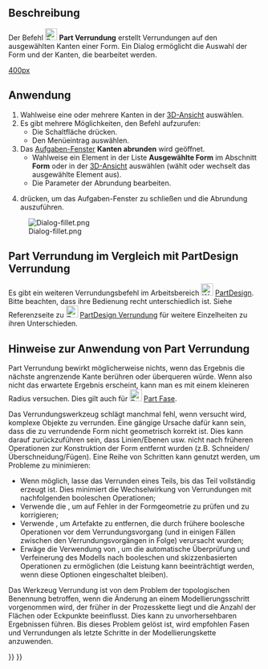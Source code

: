 <languages/>

{{Docnav/de
|[[Part_Scale/de|Skalieren]]
|[[Part_Chamfer/de|Fase]]
|[[Part_Workbench/de|Part]]
|IconL=Part_Scale.svg
|IconR=Part_Chamfer.svg
|IconC=Workbench_Part.svg
}}

{{GuiCommand/de
|Name=Part Fillet
|Name/de=Part Verrundung
|MenuLocation=Part → Abrunden...
|Workbenches=[[Part_Workbench/de|Part]]
|SeeAlso=[[Part_Chamfer/de|Part Fase]]
}}

<span id="Description"></span>
==Beschreibung==

Der Befehl [[Image:Part_Fillet.svg|24px]] '''Part Verrundung''' erstellt Verrundungen auf den ausgewählten Kanten einer Form. Ein Dialog ermöglicht die Auswahl der Form und der Kanten, die bearbeitet werden.

[[image:Part_fillet_plate.PNG|400px]]
{{Caption|Platte mit abgerundeten Ecken}}

<span id="Usage"></span>
==Anwendung==

# Wahlweise eine oder mehrere Kanten in der [[3D_view/de|3D-Ansicht]] auswählen.
# Es gibt mehrere Möglichkeiten, den Befehl aufzurufen:
#* Die Schaltfläche {{Button|[[Image:Part_Fillet.svg|16px]] Abrunden...}} drücken.
#* Den Menüeintrag {{MenuCommand|Part → [[Image:Part_Fillet.svg|16px]] Abrunden...}} auswählen.
# Das [[Task_panel/de|Aufgaben-Fenster]] '''Kanten abrunden''' wird geöffnet.
#* Wahlweise ein Element in der Liste '''Ausgewählte Form''' im Abschnitt '''Form''' oder in der [[3D_view/de|3D-Ansicht]] auswählen (wählt oder wechselt das ausgewählte Element aus).
#* Die Parameter der Abrundung bearbeiten.
# {{Button|OK}} drücken, um das Aufgaben-Fenster zu schließen und die Abrundung auszuführen.

[[Image:Dialog-fillet.png]]

<span id="Part_Fillet_VS._PartDesign_Fillet"></span>
==Part Verrundung im Vergleich mit PartDesign Verrundung==

Es gibt ein weiteren Verrundungsbefehl im Arbeitsbereich [[Image:Workbench_PartDesign.svg|24px|link=PartDesign_Workbench]] [[PartDesign_Workbench/de|PartDesign]]. Bitte beachten, dass ihre Bedienung recht unterschiedlich ist. Siehe Referenzseite zu [[Image:PartDesign_Fillet.svg|24px|link=PartDesign_Fillet]] [[PartDesign_Fillet/de|PartDesign Verrundung]] für weitere Einzelheiten zu ihren Unterschieden.

<span id="Notes_on_application_of_Part_Fillet"></span>
==Hinweise zur Anwendung von Part Verrundung==

Part Verrundung bewirkt möglicherweise nichts, wenn das Ergebnis die nächste angrenzende Kante berühren oder überqueren würde. Wenn also nicht das erwartete Ergebnis erscheint, kann man es mit einem kleineren Radius versuchen.
Dies gilt auch für [[Image:Part_Chamfer.svg|24px]] [[Part_Chamfer/de|Part Fase]].

Das Verrundungswerkzeug schlägt manchmal fehl, wenn versucht wird, komplexe Objekte zu verrunden. Eine gängige Ursache dafür kann sein, dass die zu verrundende Form nicht geometrisch korrekt ist. Dies kann darauf zurückzuführen sein, dass Linien/Ebenen usw. nicht nach früheren Operationen zur Konstruktion der Form entfernt wurden (z.B. Schneiden/Überschneidung/Fügen). Eine Reihe von Schritten kann genutzt werden, um Probleme zu minimieren:
* Wenn möglich, lasse das Verrunden eines Teils, bis das Teil vollständig erzeugt ist. Dies minimiert die Wechselwirkung von Verrundungen mit nachfolgenden booleschen Operationen;
* Verwende die {{MenuCommand|Part → Gemetrie überprüfen}}, um auf Fehler in der Formgeometrie zu prüfen und zu korrigieren;
* Verwende {{MenuCommand|Part → Kopie erstellen → Form aufbereiten}}, um Artefakte zu entfernen, die durch frühere boolesche Operationen vor dem Verrundungsvorgang (und in einigen Fällen zwischen den Verrundungsvorgängen in Folge) verursacht wurden;
* Erwäge die Verwendung von {{MenuCommand|Bearbeiten → Einstellungen → PartDesign}}, um die automatische Überprüfung und Verfeinerung des Modells nach booleschen und skizzenbasierten Operationen zu ermöglichen (die Leistung kann beeinträchtigt werden, wenn diese Optionen eingeschaltet bleiben). 

Das Werkzeug Verrundung ist von dem Problem der topologischen Benennung betroffen, wenn die Änderung an einem Modellierungsschritt vorgenommen wird, der früher in der Prozesskette liegt und die Anzahl der Flächen oder Eckpunkte beeinflusst. Dies kann zu unvorhersehbaren Ergebnissen führen. Bis dieses Problem gelöst ist, wird empfohlen Fasen und Verrundungen als letzte Schritte in der Modellierungskette anzuwenden.


{{Docnav/de
|[[Part_Scale/de|Skalieren]]
|[[Part_Chamfer/de|Fase]]
|[[Part_Workbench/de|Part]]
|IconL=Part_Scale.svg
|IconR=Part_Chamfer.svg
|IconC=Workbench_Part.svg
}}

{{Part_Tools_navi{{#translation:}}}}
{{Userdocnavi{{#translation:}}}}